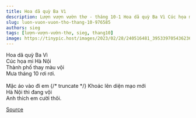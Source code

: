 ```yaml
---
title: Hoa dã quỳ Ba Vì
description: Lượn vượn vườn thơ - tháng 10-1 Hoa dã quỳ Ba Vì Cúc họa mi Hà Nội
slug: luon-vuon-vuon-tho-thang-10-976585
authors: sieg
tags: [lượn-vượn-vườn-thơ, sieg, thang10]
image: https://tinypic.host/images/2023/02/28/240516481_395339705436236_4270639805819969600_n.th.jpg
---
```


Hoa dã quỳ Ba Vì\
Cúc họa mi Hà Nội\
Thành phố thay màu vội\
Mưa tháng 10 rơi rơi.\
\
Mặc áo vào đi em
{/* truncate */}
Khoác lên diện mạo mới\
Hà Nội thì đang vội\
Anh thích em cười thôi.

[Source](https://www.facebook.com/ape.poem/posts/pfbid02HtpoLqScxWdpkEf7GEpTaGwwgpiXoqtapzFShcmG1LSGTLuUD1ajk9uRR7JT1hPwl)
